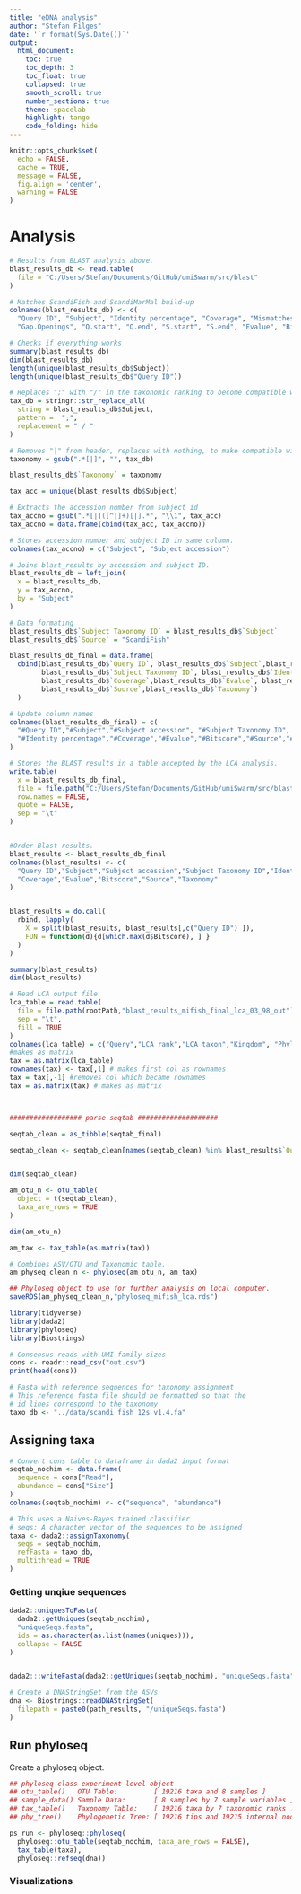 ```yaml
---
title: "eDNA analysis"
author: "Stefan Filges"
date: '`r format(Sys.Date())`'
output: 
  html_document:
    toc: true
    toc_depth: 3
    toc_float: true
    collapsed: true
    smooth_scroll: true
    number_sections: true
    theme: spacelab
    highlight: tango
    code_folding: hide
---
```


```r
knitr::opts_chunk$set(
  echo = FALSE,
  cache = TRUE,
  message = FALSE,
  fig.align = 'center',
  warning = FALSE
)
```

# Analysis

```r
# Results from BLAST analysis above.
blast_results_db <- read.table(
  file = "C:/Users/Stefan/Documents/GitHub/umiSwarm/src/blast"
)

# Matches ScandiFish and ScandiMarMal build-up
colnames(blast_results_db) <- c(
  "Query ID", "Subject", "Identity percentage", "Coverage", "Mismatches", 
  "Gap.Openings", "Q.start", "Q.end", "S.start", "S.end", "Evalue", "Bitscore" ) 

# Checks if everything works
summary(blast_results_db) 
dim(blast_results_db)
length(unique(blast_results_db$Subject))
length(unique(blast_results_db$"Query ID"))

# Replaces ";" with "/" in the taxonomic ranking to become compatible with downstream analysis
tax_db = stringr::str_replace_all(
  string = blast_results_db$Subject, 
  pattern =  ";", 
  replacement = " / "
)

# Removes "|" from header, replaces with nothing, to make compatible with downstream analysis
taxonomy = gsub(".*[|]", "", tax_db)

blast_results_db$`Taxonomy` = taxonomy

tax_acc = unique(blast_results_db$Subject)

# Extracts the accession number from subject id
tax_accno = gsub(".*[|]([^|]+)[|].*", "\\1", tax_acc)
tax_accno = data.frame(cbind(tax_acc, tax_accno))

# Stores accession number and subject ID in same column.
colnames(tax_accno) = c("Subject", "Subject accession") 

# Joins blast_results by accession and subject ID.
blast_results_db = left_join(
  x = blast_results_db, 
  y = tax_accno, 
  by = "Subject"
) 

# Data formating
blast_results_db$`Subject Taxonomy ID` = blast_results_db$`Subject` 
blast_results_db$`Source` = "ScandiFish"

blast_results_db_final = data.frame(
  cbind(blast_results_db$`Query ID`, blast_results_db$`Subject`,blast_results_db$`Subject accession`,
        blast_results_db$`Subject Taxonomy ID`, blast_results_db$`Identity percentage`,
        blast_results_db$`Coverage`,blast_results_db$`Evalue`, blast_results_db$`Bitscore`,
        blast_results_db$`Source`,blast_results_db$`Taxonomy`)
  )

# Update column names
colnames(blast_results_db_final) = c(
  "#Query ID","#Subject","#Subject accession", "#Subject Taxonomy ID",
  "#Identity percentage","#Coverage","#Evalue","#Bitscore","#Source","#Taxonomy"
)

# Stores the BLAST results in a table accepted by the LCA analysis.
write.table(
  x = blast_results_db_final,
  file = file.path("C:/Users/Stefan/Documents/GitHub/umiSwarm/src/blast_results_mifish_final"), 
  row.names = FALSE, 
  quote = FALSE, 
  sep = "\t"
) 


#Order Blast results.
blast_results <- blast_results_db_final
colnames(blast_results) <- c(
  "Query ID","Subject","Subject accession","Subject Taxonomy ID","Identity percentage",
  "Coverage","Evalue","Bitscore","Source","Taxonomy"
) 


blast_results = do.call(
  rbind, lapply(
    X = split(blast_results, blast_results[,c("Query ID") ]), 
    FUN = function(d){d[which.max(d$Bitscore), ] } 
  )
)

summary(blast_results)
dim(blast_results)

# Read LCA output file
lca_table = read.table(
  file = file.path(rootPath,"blast_results_mifish_final_lca_03_98_out"), 
  sep = "\t",
  fill = TRUE
) 
colnames(lca_table) = c("Query","LCA_rank","LCA_taxon","Kingdom", "Phylum", "Class", "Order", "Family", "Genus", "Species","Method") # Combines both LCA and top blast assignment. 
#makes as matrix
tax = as.matrix(lca_table) 
rownames(tax) <- tax[,1] # makes first col as rownames
tax = tax[,-1] #removes col which became rownames
tax = as.matrix(tax) # makes as matrix



################## parse seqtab ####################

seqtab_clean = as_tibble(seqtab_final)

seqtab_clean <- seqtab_clean[names(seqtab_clean) %in% blast_results$`Query ID`]


dim(seqtab_clean)

am_otu_n <- otu_table(
  object = t(seqtab_clean),
  taxa_are_rows = TRUE
)

dim(am_otu_n)

am_tax <- tax_table(as.matrix(tax))

# Combines ASV/OTU and Taxonomic table.
am_physeq_clean_n <- phyloseq(am_otu_n, am_tax) 

## Phyloseq object to use for further analysis on local computer.
saveRDS(am_physeq_clean_n,"phyloseq_mifish_lca.rds") 
```












```r
library(tidyverse)
library(dada2)
library(phyloseq)
library(Biostrings)
```

```r
# Consensus reads with UMI family sizes
cons <- readr::read_csv("out.csv")
print(head(cons))

# Fasta with reference sequences for taxonomy assignment
# This reference fasta file should be formatted so that the
# id lines correspond to the taxonomy
taxo_db <- "../data/scandi_fish_12s_v1.4.fa"
```

## Assigning taxa

```r
# Convert cons table to dataframe in dada2 input format
seqtab_nochim <- data.frame(
  sequence = cons["Read"],
  abundance = cons["Size"]
)
colnames(seqtab_nochim) <- c("sequence", "abundance")

# This uses a Naives-Bayes trained classifier
# seqs: A character vector of the sequences to be assigned
taxa <- dada2::assignTaxonomy(
  seqs = seqtab_nochim,
  refFasta = taxo_db,
  multithread = TRUE
)
```

### Getting unqiue sequences

```r
dada2::uniquesToFasta(
  dada2::getUniques(seqtab_nochim),
  "uniqueSeqs.fasta",
  ids = as.character(as.list(names(uniques))),
  collapse = FALSE
)


dada2:::writeFasta(dada2::getUniques(seqtab_nochim), "uniqueSeqs.fasta")

# Create a DNAStringSet from the ASVs
dna <- Biostrings::readDNAStringSet(
  filepath = paste0(path_results, "/uniqueSeqs.fasta")
)
```

## Run phyloseq

Create a phyloseq object.

```r
## phyloseq-class experiment-level object
## otu_table()   OTU Table:         [ 19216 taxa and 8 samples ]
## sample_data() Sample Data:       [ 8 samples by 7 sample variables ]
## tax_table()   Taxonomy Table:    [ 19216 taxa by 7 taxonomic ranks ]
## phy_tree()    Phylogenetic Tree: [ 19216 tips and 19215 internal nodes ]

ps_run <- phyloseq::phyloseq(
  phyloseq::otu_table(seqtab_nochim, taxa_are_rows = FALSE),
  tax_table(taxa),
  phyloseq::refseq(dna))
```

### Visualizations





